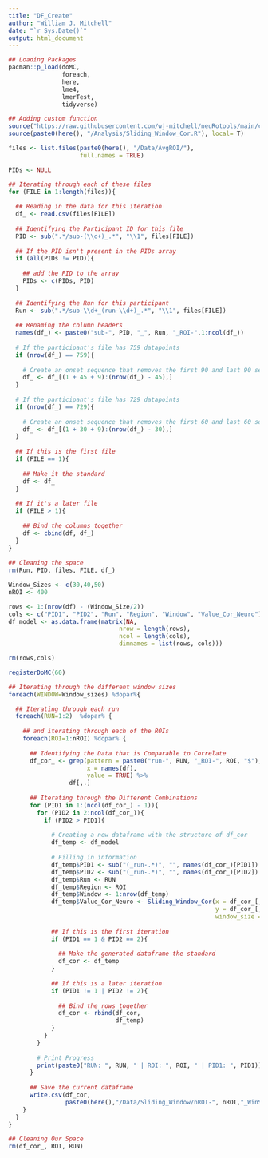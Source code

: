 ```yaml
---
title: "DF_Create"
author: "William J. Mitchell"
date: "`r Sys.Date()`"
output: html_document
---
```


```r
## Loading Packages
pacman::p_load(doMC,
               foreach,
               here, 
               lme4, 
               lmerTest, 
               tidyverse)

## Adding custom function
source("https://raw.githubusercontent.com/wj-mitchell/neuRotools/main/cormat_long.R", local= T)
source(paste0(here(), "/Analysis/Sliding_Window_Cor.R"), local= T)
```

```r
files <- list.files(paste0(here(), "/Data/AvgROI/"), 
                    full.names = TRUE)
```

```r
PIDs <- NULL
```

```r
## Iterating through each of these files
for (FILE in 1:length(files)){
  
  ## Reading in the data for this iteration
  df_ <- read.csv(files[FILE])
  
  ## Identifying the Participant ID for this file 
  PID <- sub(".*/sub-(\\d+)_.*", "\\1", files[FILE])
  
  ## If the PID isn't present in the PIDs array
  if (all(PIDs != PID)){
    
    ## add the PID to the array
    PIDs <- c(PIDs, PID)
  }
  
  ## Identifying the Run for this participant
  Run <- sub(".*/sub-\\d+_(run-\\d+)_.*", "\\1", files[FILE])
  
  ## Renaming the column headers
  names(df_) <- paste0("sub-", PID, "_", Run, "_ROI-",1:ncol(df_))
  
  # If the participant's file has 759 datapoints 
  if (nrow(df_) == 759){
    
    # Create an onset sequence that removes the first 90 and last 90 seconds, plus the 17 second buffer
    df_ <- df_[(1 + 45 + 9):(nrow(df_) - 45),]
  }
  
  # If the participant's file has 729 datapoints
  if (nrow(df_) == 729){
    
    # Create an onset sequence that removes the first 60 and last 60 seconds, plus the 17 second buffer
    df_ <- df_[(1 + 30 + 9):(nrow(df_) - 30),]
  }
  
  ## If this is the first file
  if (FILE == 1){
    
    ## Make it the standard
    df <- df_
  }
  
  ## If it's a later file
  if (FILE > 1){
    
    ## Bind the columns together
    df <- cbind(df, df_)
  }
}
  
## Cleaning the space
rm(Run, PID, files, FILE, df_)
```

```r
Window_Sizes <- c(30,40,50)
nROI <- 400
```

```r
rows <- 1:(nrow(df) - (Window_Size/2))
cols <- c("PID1", "PID2", "Run", "Region", "Window", "Value_Cor_Neuro")
df_model <- as.data.frame(matrix(NA,
                               nrow = length(rows), 
                               ncol = length(cols),
                               dimnames = list(rows, cols)))

rm(rows,cols)
```

```r
registerDoMC(60)
```

```r
## Iterating through the different window sizes
foreach(WINDOW=Window_sizes) %dopar%{

  ## Iterating through each run
  foreach(RUN=1:2)  %dopar% {
    
    ## and iterating through each of the ROIs
    foreach(ROI=1:nROI) %dopar% {
  
      ## Identifying the Data that is Comparable to Correlate
      df_cor_ <- grep(pattern = paste0("run-", RUN, "_ROI-", ROI, "$"),
                      x = names(df), 
                      value = TRUE) %>%
                 df[,.]
      
      ## Iterating through the Different Combinations
      for (PID1 in 1:(ncol(df_cor_) - 1)){
        for (PID2 in 2:ncol(df_cor_)){
          if (PID2 > PID1){
            
            # Creating a new dataframe with the structure of df_cor
            df_temp <- df_model
            
            # Filling in information
            df_temp$PID1 <- sub("(_run-.*)", "", names(df_cor_)[PID1])
            df_temp$PID2 <- sub("(_run-.*)", "", names(df_cor_)[PID2])
            df_temp$Run <- RUN
            df_temp$Region <- ROI
            df_temp$Window <- 1:nrow(df_temp)
            df_temp$Value_Cor_Neuro <- Sliding_Window_Cor(x = df_cor_[,PID1],
                                                          y = df_cor_[,PID2],
                                                          window_size = Window_Size)
            
            ## If this is the first iteration
            if (PID1 == 1 & PID2 == 2){
              
              ## Make the generated dataframe the standard
              df_cor <- df_temp
            }
            
            ## If this is a later iteration
            if (PID1 != 1 | PID2 != 2){
              
              ## Bind the rows together
              df_cor <- rbind(df_cor,
                              df_temp)
            }
          }
        }
        
        # Print Progress
        print(paste0("RUN: ", RUN, " | ROI: ", ROI, " | PID1: ", PID1))
      }
      
      ## Save the current dataframe
      write.csv(df_cor,
                paste0(here(),"/Data/Sliding_Window/nROI-", nROI,"_WinSize-", WINDOW,"_Run-",RUN,"_ROI-", ROI,".csv"))
    }
  }
}

## Cleaning Our Space
rm(df_cor_, ROI, RUN)
```






